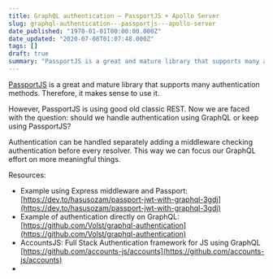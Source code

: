 ```yaml
---
title: GraphQL authentication — PassportJS + Apollo Server
slug: graphql-authentication---passportjs---apollo-server
date_published: "1970-01-01T00:00:00.000Z"
date_updated: "2020-07-08T01:07:48.000Z"
tags: []
draft: true
summary: "PassportJS is a great and mature library that supports many authentication methods. Therefore, it makes sense to use it."
---
```


[PassportJS](http://www.passportjs.org/) is a great and mature library that supports many authentication methods. Therefore, it makes sense to use it.

However, PassportJS is using good old classic REST. Now we are faced with the question: should we handle authentication using GraphQL or keep using PassportJS?

Authentication can be handled separately adding a middleware checking authentication before every resolver. This way we can focus our GraphQL effort on more meaningful things.

Resources:

- Example using Express middleware and Passport: [https://dev.to/hasusozam/passport-jwt-with-graphql-3gdj](https://dev.to/hasusozam/passport-jwt-with-graphql-3gdj)
- Example of authentication directly on GraphQL: [https://github.com/Volst/graphql-authentication](https://github.com/Volst/graphql-authentication)
- AccountsJS: Full Stack Authentication framework for JS using GraphQL [https://github.com/accounts-js/accounts](https://github.com/accounts-js/accounts)
-
